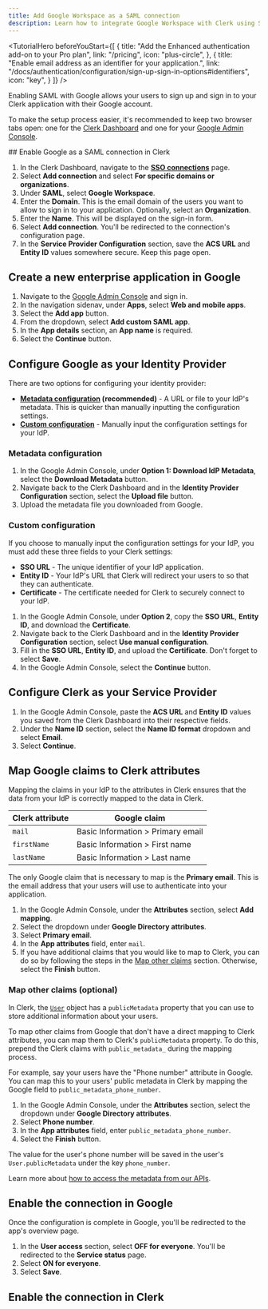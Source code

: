 ```yaml
---
title: Add Google Workspace as a SAML connection
description: Learn how to integrate Google Workspace with Clerk using SAML SSO.
---
```


<TutorialHero
  beforeYouStart={[
    {
      title: "Add the Enhanced authentication add-on to your Pro plan",
      link: "/pricing",
      icon: "plus-circle",
    },
    {
      title: "Enable email address as an identifier for your application.",
      link: "/docs/authentication/configuration/sign-up-sign-in-options#identifiers",
      icon: "key",
    }
  ]}
/>

Enabling SAML with Google allows your users to sign up and sign in to your Clerk application with their Google account.

To make the setup process easier, it's recommended to keep two browser tabs open: one for the [Clerk Dashboard](https://dashboard.clerk.com/last-active?path=user-authentication/sso-connections) and one for your [Google Admin Console](https://admin.google.com/).

<Steps>
  ## Enable Google as a SAML connection in Clerk

  1. In the Clerk Dashboard, navigate to the [**SSO connections**](https://dashboard.clerk.com/last-active?path=user-authentication/sso-connections) page.
  1. Select **Add connection** and select **For specific domains or organizations**.
  1. Under **SAML**, select **Google Workspace**.
  1. Enter the **Domain**. This is the email domain of the users you want to allow to sign in to your application. Optionally, select an **Organization**.
  1. Enter the **Name**. This will be displayed on the sign-in form.
  1. Select **Add connection**. You'll be redirected to the connection's configuration page.
  1. In the **Service Provider Configuration** section, save the **ACS URL** and **Entity ID** values somewhere secure. Keep this page open.

  ## Create a new enterprise application in Google

  1. Navigate to the [Google Admin Console](https://admin.google.com/) and sign in.
  1. In the navigation sidenav, under **Apps**, select **Web and mobile apps**.
  1. Select the **Add app** button.
  1. From the dropdown, select **Add custom SAML app**.
  1. In the **App details** section, an **App name** is required.
  1. Select the **Continue** button.

  ## Configure Google as your Identity Provider

  There are two options for configuring your identity provider:

  - **[Metadata configuration](#metadata-configuration) (recommended)** - A URL or file to your IdP's metadata. This is quicker than manually inputting the configuration settings.
  - [**Custom configuration**](#custom-configuration) - Manually input the configuration settings for your IdP.

  ### Metadata configuration

  1. In the Google Admin Console, under **Option 1: Download IdP Metadata**, select the **Download Metadata** button.
  1. Navigate back to the Clerk Dashboard and in the **Identity Provider Configuration** section, select the **Upload file** button.
  1. Upload the metadata file you downloaded from Google.

  ### Custom configuration

  If you choose to manually input the configuration settings for your IdP, you must add these three fields to your Clerk settings:

  - **SSO URL** - The unique identifier of your IdP application.
  - **Entity ID** - Your IdP's URL that Clerk will redirect your users to so that they can authenticate.
  - **Certificate** - The certificate needed for Clerk to securely connect to your IdP.

  1. In the Google Admin Console, under **Option 2**, copy the **SSO URL**, **Entity ID**, and download the **Certificate**.
  1. Navigate back to the Clerk Dashboard and in the **Identity Provider Configuration** section, select **Use manual configuration**.
  1. Fill in the **SSO URL**, **Entity ID**, and upload the **Certificate**. Don't forget to select **Save**.
  1. In the Google Admin Console, select the **Continue** button.

  ## Configure Clerk as your Service Provider

  1. In the Google Admin Console, paste the **ACS URL** and **Entity ID** values you saved from the Clerk Dashboard into their respective fields.
  1. Under the **Name ID** section, select the **Name ID format** dropdown and select **Email**.
  1. Select **Continue**.

  ## Map Google claims to Clerk attributes

  Mapping the claims in your IdP to the attributes in Clerk ensures that the data from your IdP is correctly mapped to the data in Clerk.

  | Clerk attribute | Google claim |
  | - | - |
  | `mail` | Basic Information > Primary email |
  | `firstName` | Basic Information > First name |
  | `lastName` | Basic Information > Last name |

  The only Google claim that is necessary to map is the **Primary email**. This is the email address that your users will use to authenticate into your application.

  1. In the Google Admin Console, under the **Attributes** section, select **Add mapping**.
  1. Select the dropdown under **Google Directory attributes**.
  1. Select **Primary email**.
  1. In the **App attributes** field, enter `mail`.
  1. If you have additional claims that you would like to map to Clerk, you can do so by following the steps in the [Map other claims](#map-other-claims-optional) section. Otherwise, select the **Finish** button.

  ### Map other claims (optional)

  In Clerk, the [`User`](/docs/users/overview#user-object) object has a `publicMetadata` property that you can use to store additional information about your users.

  To map other claims from Google that don't have a direct mapping to Clerk attributes, you can map them to Clerk's `publicMetadata` property. To do this, prepend the Clerk claims with `public_metadata_` during the mapping process.

  For example, say your users have the "Phone number" attribute in Google. You can map this to your users' public metadata in Clerk by mapping the Google field to `public_metadata_phone_number`.

  1. In the Google Admin Console, under the **Attributes** section, select the dropdown under **Google Directory attributes**.
  1. Select **Phone number**.
  1. In the **App attributes** field, enter `public_metadata_phone_number`.
  1. Select the **Finish** button.

  The value for the user's phone number will be saved in the user's `User.publicMetadata` under the key `phone_number`.

  Learn more about [how to access the metadata from our APIs](/docs/users/metadata).

  ## Enable the connection in Google

  Once the configuration is complete in Google, you'll be redirected to the app's overview page.

  1. In the **User access** section, select **OFF for everyone**. You'll be redirected to the **Service status** page.
  1. Select **ON for everyone**.
  1. Select **Save**.

  ## Enable the connection in Clerk

  <Include src="_partials/authentication/saml/enable-connection" />
</Steps>

